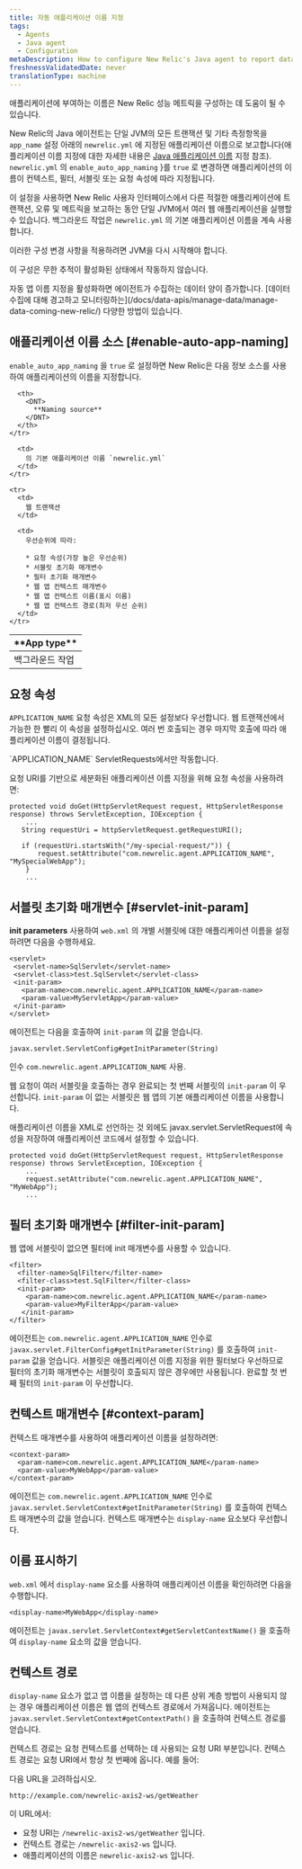 ```yaml
---
title: 자동 애플리케이션 이름 지정
tags:
  - Agents
  - Java agent
  - Configuration
metaDescription: How to configure New Relic's Java agent to report data for individual web apps to their own application in APM.
freshnessValidatedDate: never
translationType: machine
---
```


애플리케이션에 부여하는 이름은 New Relic 성능 메트릭을 구성하는 데 도움이 될 수 있습니다.

New Relic의 Java 에이전트는 단일 JVM의 모든 트랜잭션 및 기타 측정항목을 `app_name` 설정 아래의 `newrelic.yml` 에 지정된 애플리케이션 이름으로 보고합니다(애플리케이션 이름 지정에 대한 자세한 내용은 [Java 애플리케이션 이름](/docs/agents/java-agent/configuration/name-your-java-application) 지정 참조). `newrelic.yml` 의 `enable_auto_app_naming` }를 `true` 로 변경하면 애플리케이션의 이름이 컨텍스트, 필터, 서블릿 또는 요청 속성에 따라 지정됩니다.

이 설정을 사용하면 New Relic 사용자 인터페이스에서 다른 적절한 애플리케이션에 트랜잭션, 오류 및 메트릭을 보고하는 동안 단일 JVM에서 여러 웹 애플리케이션을 실행할 수 있습니다. 백그라운드 작업은 `newrelic.yml` 의 기본 애플리케이션 이름을 계속 사용합니다.

<Callout variant="important">
  이러한 구성 변경 사항을 적용하려면 JVM을 다시 시작해야 합니다.

  이 구성은 무한 추적이 활성화된 상태에서 작동하지 않습니다.
</Callout>

<Callout variant="caution">
  자동 앱 이름 지정을 활성화하면 에이전트가 수집하는 데이터 양이 증가합니다. [데이터 수집에 대해 경고하고 모니터링하는](/docs/data-apis/manage-data/manage-data-coming-new-relic/) 다양한 방법이 있습니다.
</Callout>

## 애플리케이션 이름 소스 [#enable-auto-app-naming]

`enable_auto_app_naming` 을 `true` 로 설정하면 New Relic은 다음 정보 소스를 사용하여 애플리케이션의 이름을 지정합니다.

<table>
  <thead>
    <tr>
      <th width={150}>
        <DNT>
          **App type**
        </DNT>
      </th>

      <th>
        <DNT>
          **Naming source**
        </DNT>
      </th>
    </tr>
  </thead>

  <tbody>
    <tr>
      <td>
        백그라운드 작업
      </td>

      <td>
        의 기본 애플리케이션 이름 `newrelic.yml`
      </td>
    </tr>

    <tr>
      <td>
        웹 트랜잭션
      </td>

      <td>
        우선순위에 따라:

        * 요청 속성(가장 높은 우선순위)
        * 서블릿 초기화 매개변수
        * 필터 초기화 매개변수
        * 웹 앱 컨텍스트 매개변수
        * 웹 앱 컨텍스트 이름(표시 이름)
        * 웹 앱 컨텍스트 경로(최저 우선 순위)
      </td>
    </tr>
  </tbody>
</table>

## 요청 속성

`APPLICATION_NAME` 요청 속성은 XML의 모든 설정보다 우선합니다. 웹 트랜잭션에서 가능한 한 빨리 이 속성을 설정하십시오. 여러 번 호출되는 경우 마지막 호출에 따라 애플리케이션 이름이 결정됩니다.

<Callout variant="tip">
  `APPLICATION_NAME` ServletRequests에서만 작동합니다.
</Callout>

요청 URI를 기반으로 세분화된 애플리케이션 이름 지정을 위해 요청 속성을 사용하려면:

```
protected void doGet(HttpServletRequest request, HttpServletResponse response) throws ServletException, IOException {
    ...
   String requestUri = httpServletRequest.getRequestURI();

   if (requestUri.startsWith("/my-special-request/")) {
       request.setAttribute("com.newrelic.agent.APPLICATION_NAME", "MySpecialWebApp");
    }
    ...
```

## 서블릿 초기화 매개변수 [#servlet-init-param]

<DNT>**init parameters**</DNT> 사용하여 `web.xml` 의 개별 서블릿에 대한 애플리케이션 이름을 설정하려면 다음을 수행하세요.

```
<servlet>
 <servlet-name>SqlServlet</servlet-name>
 <servlet-class>test.SqlServlet</servlet-class>
 <init-param>
   <param-name>com.newrelic.agent.APPLICATION_NAME</param-name>
   <param-value>MyServletApp</param-value>
 </init-param>
</servlet>
```

에이전트는 다음을 호출하여 `init-param` 의 값을 얻습니다.

```
javax.servlet.ServletConfig#getInitParameter(String)
```

인수 `com.newrelic.agent.APPLICATION_NAME` 사용.

웹 요청이 여러 서블릿을 호출하는 경우 완료되는 첫 번째 서블릿의 `init-param` 이 우선합니다. `init-param` 이 없는 서블릿은 웹 앱의 기본 애플리케이션 이름을 사용합니다.

애플리케이션 이름을 XML로 선언하는 것 외에도 javax.servlet.ServletRequest에 속성을 저장하여 애플리케이션 코드에서 설정할 수 있습니다.

```
protected void doGet(HttpServletRequest request, HttpServletResponse response) throws ServletException, IOException {
    ...
    request.setAttribute("com.newrelic.agent.APPLICATION_NAME", "MyWebApp");
    ...
```

## 필터 초기화 매개변수 [#filter-init-param]

웹 앱에 서블릿이 없으면 필터에 init 매개변수를 사용할 수 있습니다.

```
<filter>
  <filter-name>SqlFilter</filter-name>
  <filter-class>test.SqlFilter</filter-class>
  <init-param>
    <param-name>com.newrelic.agent.APPLICATION_NAME</param-name>
    <param-value>MyFilterApp</param-value>
   </init-param>
</filter>
```

에이전트는 `com.newrelic.agent.APPLICATION_NAME` 인수로 `javax.servlet.FilterConfig#getInitParameter(String)` 를 호출하여 `init-param` 값을 얻습니다. 서블릿은 애플리케이션 이름 지정을 위한 필터보다 우선하므로 필터의 초기화 매개변수는 서블릿이 호출되지 않은 경우에만 사용됩니다. 완료할 첫 번째 필터의 `init-param` 이 우선합니다.

## 컨텍스트 매개변수 [#context-param]

컨텍스트 매개변수를 사용하여 애플리케이션 이름을 설정하려면:

```
<context-param>
  <param-name>com.newrelic.agent.APPLICATION_NAME</param-name>
  <param-value>MyWebApp</param-value>
</context-param>
```

에이전트는 `com.newrelic.agent.APPLICATION_NAME` 인수로 `javax.servlet.ServletContext#getInitParameter(String)` 를 호출하여 컨텍스트 매개변수의 값을 얻습니다. 컨텍스트 매개변수는 `display-name` 요소보다 우선합니다.

## 이름 표시하기

`web.xml` 에서 `display-name` 요소를 사용하여 애플리케이션 이름을 확인하려면 다음을 수행합니다.

```
<display-name>MyWebApp</display-name>
```

에이전트는 `javax.servlet.ServletContext#getServletContextName()` 을 호출하여 `display-name` 요소의 값을 얻습니다.

## 컨텍스트 경로

`display-name` 요소가 없고 앱 이름을 설정하는 데 다른 상위 계층 방법이 사용되지 않는 경우 애플리케이션 이름은 웹 앱의 컨텍스트 경로에서 가져옵니다. 에이전트는 `javax.servlet.ServletContext#getContextPath()` 을 호출하여 컨텍스트 경로를 얻습니다.

컨텍스트 경로는 요청 컨텍스트를 선택하는 데 사용되는 요청 URI 부분입니다. 컨텍스트 경로는 요청 URI에서 항상 첫 번째에 옵니다. 예를 들어:

다음 URL을 고려하십시오.

```
http://example.com/newrelic-axis2-ws/getWeather
```

이 URL에서:

* 요청 URI는 `/newrelic-axis2-ws/getWeather` 입니다.
* 컨텍스트 경로는 `/newrelic-axis2-ws` 입니다.
* 애플리케이션의 이름은 `newrelic-axis2-ws` 입니다.
